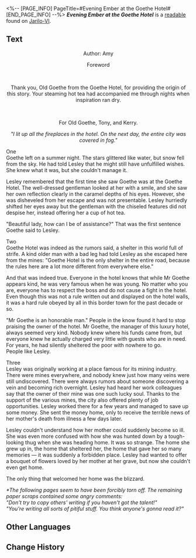 <%-- [PAGE_INFO]
PageTitle=#Evening Ember at the Goethe Hotel#
[END_PAGE_INFO] --%>
{{Readable Infobox
|id           = 107
|partIds      = 190241
|title        = ''Evening Ember at the Goethe Hotel''
|image        = Item Jarilo-VI Readable 2.png
|world        = Jarilo-VI
|parts        = 1
|author       = <!--to be added-->
|description  = A novel written by a playwright famous for their romance stories. It is loosely based on the history of the Goethe Hotel, but only parts of it survived.
|part1        = Part I
|source1      = {{cx|Source missing}}
|characters   = 
|factions     = 
}}
'''''Evening Ember at the Goethe Hotel''''' is a [[readable]] found on [[Jarilo-VI]].
<!--
==Location==
{{Map Embed|<map name>|<marker id>}}
-->
==Text==
<div align="center">Author: Amy</div>

<div align="center">Foreword</div><br /><div align="center">Thank you, Old Goethe from the Goethe Hotel, for providing the origin of this story. Your steaming hot tea had accompanied me through nights when inspiration ran dry.</div><br /><div align="center">For Old Goethe, Tony, and Kerry.</div>

<div align="center">''"I lit up all the fireplaces in the hotel. On the next day, the entire city was covered in fog."''</div>

One<br />Goethe left on a summer night. The stars glittered like water, but snow fell from the sky. He had told Lesley that he might still have unfulfilled wishes. She knew what it was, but she couldn't manage it.

Lesley remembered that the first time she saw Goethe was at the Goethe Hotel. The well-dressed gentleman looked at her with a smile, and she saw her own reflection clearly in the caramel depths of his eyes. However, she was disheveled from her escape and was not presentable. Lesley hurriedly shifted her eyes away but the gentleman with the chiseled features did not despise her, instead offering her a cup of hot tea.

"Beautiful lady, how can I be of assistance?" That was the first sentence Goethe said to Lesley.

Two<br />Goethe Hotel was indeed as the rumors said, a shelter in this world full of strife. A kind older man with a bad leg had told Lesley as she escaped here from the mines: "Goethe Hotel is the only shelter in the entire road, because the rules here are a lot more different from everywhere else."

And that was indeed true. Everyone in the hotel knows that while Mr Goethe appears kind, he was very famous when he was young. No matter who you are, everyone has to respect the boss and do not cause a fight in the hotel. Even though this was not a rule written out and displayed on the hotel walls, it was a hard rule obeyed by all in this border town for the past decade or so.

"Mr Goethe is an honorable man." People in the know found it hard to stop praising the owner of the hotel. Mr Goethe, the manager of this luxury hotel, always seemed very kind. Nobody knew where his funds came from, but everyone knew he actually charged very little with guests who are in need. For years, he had silently sheltered the poor with nowhere to go.<br />People like Lesley.

Three<br />Lesley was originally working at a place famous for its mining industry. There were mines everywhere, and nobody knew just how many veins were still undiscovered. There were always rumors about someone discovering a vein and becoming rich overnight. Lesley had heard her work colleagues say that the owner of their mine was one such lucky soul. Thanks to the support of the various mines, the city also offered plenty of job opportunities. Lesley worked there for a few years and managed to save up some money. She sent the money home, only to receive the terrible news of her mother's death from illness a few days later.

Lesley couldn't understand how her mother could suddenly become so ill. She was even more confused with how she was hunted down by a tough-looking thug when she was heading home. It was so strange. The home she grew up in, the home that sheltered her, the home that gave her so many memories &mdash; it was suddenly a forbidden place. Lesley had wanted to offer a bouquet of flowers loved by her mother at her grave, but now she couldn't even get home.

The only thing that welcomed her home was the blizzard.

''*The following pages seem to have been forcibly torn off. The remaining paper scraps contained some angry comments:''<br />''"Don't try to copy others' writing if you haven't got the talent!"''<br />''"You're writing all sorts of pitiful stuff. You think anyone's gonna read it?"''

<!--
==Trivia==
* 
-->
==Other Languages==
{{Other Languages
|en   = ''Evening Ember at the Goethe Hotel''
|zhs  = 《歌德宾馆的夜与雾》
|zht  = 《歌德賓館的夜與霧》
|ja   = 『ゲーテホテルの黄昏と夕焼け』
|ko   = ≪괴테 호텔의 황혼과 노을≫
|es   = «La luz del ocaso en el Hotel Goethe»
|fr   = ''Crépuscule à l'Hôtel Goethe''
|ru   = «Туманные сумерки в отеле "Гёте"»
|th   = ค่ำคืนในม่านหมอกของ Goethe Hotel
|vi   = Đêm Tối Và Mây Mù Của Khách Sạn Goethe
|de   = „Dämmerung im Hotel Goethe“
|id   = "Malam dan Kabut di Hotel Goethe"
|pt   = "Fim de Tarde no Hotel Goethe"
}}

==Change History==
{{Change History|1.0}}